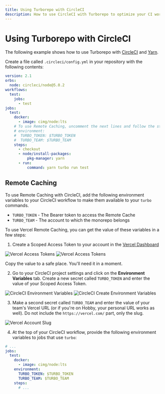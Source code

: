 ```yaml
---
title: Using Turborepo with CircleCI
description: How to use CircleCI with Turborepo to optimize your CI workflow
---
```


# Using Turborepo with CircleCI

The following example shows how to use Turborepo with [CircleCI](https://circleci.com) and [Yarn](https://classic.yarnpkg.com).

Create a file called `.circleci/config.yml` in your repository with the following contents:

```yaml
version: 2.1
orbs:
  node: circleci/node@5.0.2
workflows:
  test:
    jobs:
      - test
jobs:
  test:
    docker:
      - image: cimg/node:lts
    # To use Remote Caching, uncomment the next lines and follow the steps below.
    # environment:
    #  TURBO_TOKEN: $TURBO_TOKEN
    #  TURBO_TEAM: $TURBO_TEAM
    steps:
      - checkout
      - node/install-packages:
          pkg-manager: yarn
      - run:
          command: yarn turbo run test
```

## Remote Caching

To use Remote Caching with CircleCI, add the following environment variables to your CircleCI workflow
to make them available to your `turbo` commands.

- `TURBO_TOKEN` - The Bearer token to access the Remote Cache
- `TURBO_TEAM` - The account to which the monorepo belongs

To use Vercel Remote Caching, you can get the value of these variables in a few steps:

1. Create a Scoped Access Token to your account in the [Vercel Dashboard](https://vercel.com/account/tokens)

![Vercel Access Tokens](/images/docs/vercel-tokens.png)
![Vercel Access Tokens](/images/docs/vercel-create-token.png)

Copy the value to a safe place. You'll need it in a moment.

2. Go to your CircleCI project settings and click on the **Environment Variables** tab. Create a new secret called `TURBO_TOKEN` and enter the value of your Scoped Access Token.

![CircleCI Environment Variables](/images/docs/circleci-environment-variables.png)
![CircleCI Create Environment Variables](/images/docs/circleci-create-environment-variables.png)

3. Make a second secret called `TURBO_TEAM` and enter the value of your team's Vercel URL (or if you're on Hobby, your personal URL works as well). Do not include the `https://vercel.com/` part, only the slug.

![Vercel Account Slug](/images/docs/vercel-slug.png)

4. At the top of your CircleCI workflow, provide the following environment variables to jobs that use `turbo`:

```yaml highlight="6-8"
# ...
jobs:
  test:
    docker:
      - image: cimg/node:lts
    environment:
      TURBO_TOKEN: $TURBO_TOKEN
      TURBO_TEAM: $TURBO_TEAM
    steps:
      # ...
```
